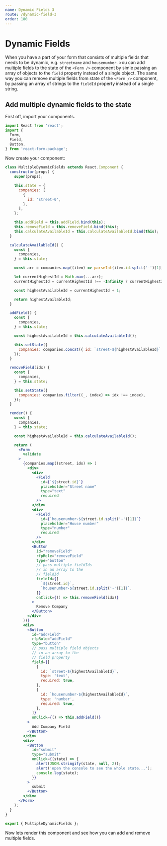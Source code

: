 ```yaml
---
name: Dynamic Fields 3
route: /dynamic-field-3
order: 180
---
```



# Dynamic Fields

When you have a part of your form that consists of multiple fields that needs to be dynamic, e.g. `streetname` and `housenumber`. >ou can add multiple fields to the state of the `<Form />` component by simle passing an array of objects to the `field` property instead of a single object. The same way you can remove multiple fields from state of the `<Form />` component, by passing an array of strings to the `fieldId` property instead of a single string.

## Add multiple dynamic fields to the state

First off, import your components.

```js
import React from 'react';
import {
  Form,
  Field,
  Button,
} from 'react-form-package';
```

Now create your component:

```jsx
class MultipleDynamicFields extends React.Component {
  constructor(props) {
    super(props);

    this.state = {
      companies: [
        {
          id: 'street-0',
        },
      ],
    };

    this.addField = this.addField.bind(this);
    this.removeField = this.removeField.bind(this);
    this.calculateAvailableId = this.calculateAvailableId.bind(this);
  }

  calculateAvailableId() {
    const {
      companies,
    } = this.state;

    const arr = companies.map((item) => parseInt(item.id.split('-')[1], 10));

    let currentHighestId = Math.max(...arr);
    currentHighestId = currentHighestId !== -Infinity ? currentHighestId : 0;

    const highestAvailableId = currentHighestId + 1;

    return highestAvailableId;
  }

  addField() {
    const {
      companies,
    } = this.state;

    const highestAvailableId = this.calculateAvailableId();

    this.setState({
      companies: companies.concat({ id: `street-${highestAvailableId}` }),
    });
  }

  removeField(idx) {
    const {
      companies,
    } = this.state;

    this.setState({
      companies: companies.filter((_, index) => idx !== index),
    });
  }

  render() {
    const {
      companies,
    } = this.state;

    const highestAvailableId = this.calculateAvailableId();

    return (
      <Form
        validate
      >
        {companies.map((street, idx) => (
          <div>
            <div>
              <Field
                id={`${street.id}`}
                placeholder="Street name"
                type="text"
                required
              />
            </div>
            <div>
              <Field
                id={`housenumber-${street.id.split('-')[1]}`}
                placeholder="House number"
                type="number"
                required
              />
            </div>
            <Button
              id="removeField"
              rfpRole="removeField"
              type="button"
              // pass multiple fieldIds 
              // in an array to the 
              // fieldId
              fieldId={[
                `${street.id}`,
                `housenumber-${street.id.split('-')[1]}`,
              ]}
              onClick={() => this.removeField(idx)}
            >
              Remove Company
            </Button>
          </div>
        ))}
        <div>
          <Button
            id="addField"
            rfpRole="addField"
            type="button"
            // pass multiple field objects 
            // in an array to the 
            // field property
            field={[
              {
                id: `street-${highestAvailableId}`,
                type: 'text',
                required: true,
              },
              {
                id: `housenumber-${highestAvailableId}`,
                type: 'number',
                required: true,
              },
            ]}
            onClick={() => this.addField()}
          >
            Add Company Field
          </Button>
        </div>
        <div>
          <Button
            id="submit"
            type="submit"
            onClick={(state) => {
              alert(JSON.stringify(state, null, 2));
              alert('open the console to see the whole state...');
              console.log(state);
            }}
          >
            submit
          </Button>
        </div>
      </Form>
    );
  }
}

export { MultipleDynamicFields };
```

Now lets render this component and see how you can add and remove multiple fields.

<Playground>
  <MultipleDynamicFields />
</Playground>
